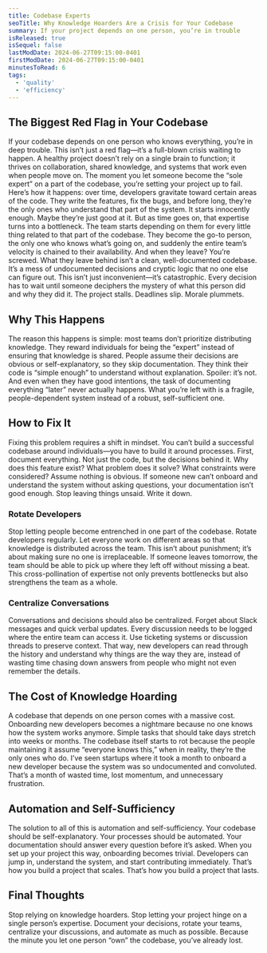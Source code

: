 ```yaml
---
title: Codebase Experts
seoTitle: Why Knowledge Hoarders Are a Crisis for Your Codebase
summary: If your project depends on one person, you’re in trouble
isReleased: true
isSequel: false
lastModDate: 2024-06-27T09:15:00-0401
firstModDate: 2024-06-27T09:15:00-0401
minutesToRead: 6
tags:
  - 'quality'
  - 'efficiency'
---
```


<H2>The Biggest Red Flag in Your Codebase</H2>

<C>
If your codebase depends on one person who knows everything, you’re in deep trouble. This isn’t just a red flag—it’s a full-blown crisis waiting to happen. A healthy project doesn’t rely on a single brain to function; it thrives on collaboration, shared knowledge, and systems that work even when people move on. The moment you let someone become the “sole expert” on a part of the codebase, you’re setting your project up to fail.
</C>

<C>
Here’s how it happens: over time, developers gravitate toward certain areas of the code. They write the features, fix the bugs, and before long, they’re the only ones who understand that part of the system. It starts innocently enough. Maybe they’re just good at it. But as time goes on, that expertise turns into a bottleneck. The team starts depending on them for every little thing related to that part of the codebase. They become the go-to person, the only one who knows what’s going on, and suddenly the entire team’s velocity is chained to their availability.
</C>

<C>
And when they leave? You’re screwed. What they leave behind isn’t a clean, well-documented codebase. It’s a mess of undocumented decisions and cryptic logic that no one else can figure out. This isn’t just inconvenient—it’s catastrophic. Every decision has to wait until someone deciphers the mystery of what this person did and why they did it. The project stalls. Deadlines slip. Morale plummets.
</C>

<H2>Why This Happens</H2>

<C>
The reason this happens is simple: most teams don’t prioritize distributing knowledge. They reward individuals for being the “expert” instead of ensuring that knowledge is shared. People assume their decisions are obvious or self-explanatory, so they skip documentation. They think their code is “simple enough” to understand without explanation. Spoiler: it’s not. And even when they have good intentions, the task of documenting everything “later” never actually happens. What you’re left with is a fragile, people-dependent system instead of a robust, self-sufficient one.
</C>

<H2>How to Fix It</H2>

<C>
Fixing this problem requires a shift in mindset. You can’t build a successful codebase around individuals—you have to build it around processes. First, document everything. Not just the code, but the decisions behind it. Why does this feature exist? What problem does it solve? What constraints were considered? Assume nothing is obvious. If someone new can’t onboard and understand the system without asking questions, your documentation isn’t good enough. Stop leaving things unsaid. Write it down.
</C>

<H3>Rotate Developers</H3>

<C>
Stop letting people become entrenched in one part of the codebase. Rotate developers regularly. Let everyone work on different areas so that knowledge is distributed across the team. This isn’t about punishment; it’s about making sure no one is irreplaceable. If someone leaves tomorrow, the team should be able to pick up where they left off without missing a beat. This cross-pollination of expertise not only prevents bottlenecks but also strengthens the team as a whole.
</C>

<H3>Centralize Conversations</H3>

<C>
Conversations and decisions should also be centralized. Forget about Slack messages and quick verbal updates. Every discussion needs to be logged where the entire team can access it. Use ticketing systems or discussion threads to preserve context. That way, new developers can read through the history and understand why things are the way they are, instead of wasting time chasing down answers from people who might not even remember the details.
</C>

<H2>The Cost of Knowledge Hoarding</H2>

<C>
A codebase that depends on one person comes with a massive cost. Onboarding new developers becomes a nightmare because no one knows how the system works anymore. Simple tasks that should take days stretch into weeks or months. The codebase itself starts to rot because the people maintaining it assume “everyone knows this,” when in reality, they’re the only ones who do. I’ve seen startups where it took a month to onboard a new developer because the system was so undocumented and convoluted. That’s a month of wasted time, lost momentum, and unnecessary frustration.
</C>

<H2>Automation and Self-Sufficiency</H2>

<C>
The solution to all of this is automation and self-sufficiency. Your codebase should be self-explanatory. Your processes should be automated. Your documentation should answer every question before it’s asked. When you set up your project this way, onboarding becomes trivial. Developers can jump in, understand the system, and start contributing immediately. That’s how you build a project that scales. That’s how you build a project that lasts.
</C>

<H2>Final Thoughts</H2>

<C>
Stop relying on knowledge hoarders. Stop letting your project hinge on a single person’s expertise. Document your decisions, rotate your teams, centralize your discussions, and automate as much as possible. Because the minute you let one person “own” the codebase, you’ve already lost.
</C>
